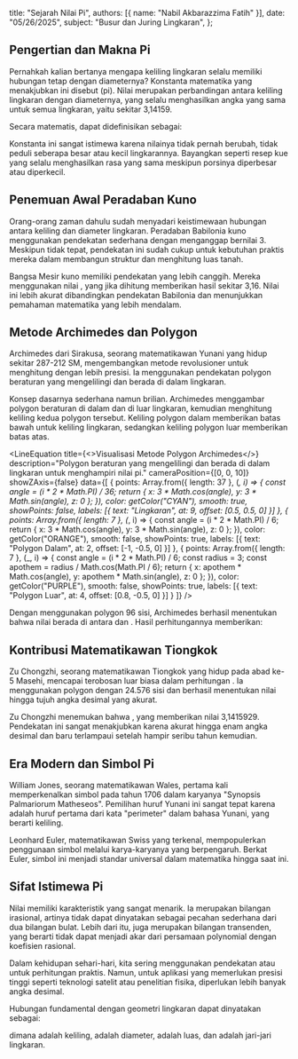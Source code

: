   title: "Sejarah Nilai Pi",
  authors: [{ name: "Nabil Akbarazzima Fatih" }],
  date: "05/26/2025",
  subject: "Busur dan Juring Lingkaran",
};


## Pengertian dan Makna Pi

Pernahkah kalian bertanya mengapa keliling lingkaran selalu memiliki hubungan tetap dengan diameternya? Konstanta matematika yang menakjubkan ini disebut <InlineMath math="\pi" /> (pi). Nilai <InlineMath math="\pi" /> merupakan perbandingan antara keliling lingkaran dengan diameternya, yang selalu menghasilkan angka yang sama untuk semua lingkaran, yaitu sekitar 3,14159.

Secara matematis, <InlineMath math="\pi" /> dapat didefinisikan sebagai:

<BlockMath math="\pi = \frac{\text{keliling lingkaran}}{\text{diameter lingkaran}}" />

Konstanta ini sangat istimewa karena nilainya tidak pernah berubah, tidak peduli seberapa besar atau kecil lingkarannya. Bayangkan seperti resep kue yang selalu menghasilkan rasa yang sama meskipun porsinya diperbesar atau diperkecil.

## Penemuan Awal Peradaban Kuno

Orang-orang zaman dahulu sudah menyadari keistimewaan hubungan antara keliling dan diameter lingkaran. Peradaban Babilonia kuno menggunakan pendekatan sederhana dengan menganggap <InlineMath math="\pi" /> bernilai 3. Meskipun tidak tepat, pendekatan ini sudah cukup untuk kebutuhan praktis mereka dalam membangun struktur dan menghitung luas tanah.

Bangsa Mesir kuno memiliki pendekatan yang lebih canggih. Mereka menggunakan nilai <InlineMath math="\pi \approx \frac{256}{81}" />, yang jika dihitung memberikan hasil sekitar 3,16. Nilai ini lebih akurat dibandingkan pendekatan Babilonia dan menunjukkan pemahaman matematika yang lebih mendalam.

<div className="flex flex-col gap-4">
<BlockMath math="\frac{256}{81} = 3,160..." />
</div>

## Metode Archimedes dan Polygon

Archimedes dari Sirakusa, seorang matematikawan Yunani yang hidup sekitar 287-212 SM, mengembangkan metode revolusioner untuk menghitung <InlineMath math="\pi" /> dengan lebih presisi. Ia menggunakan pendekatan polygon beraturan yang mengelilingi dan berada di dalam lingkaran.

Konsep dasarnya sederhana namun brilian. Archimedes menggambar polygon beraturan di dalam dan di luar lingkaran, kemudian menghitung keliling kedua polygon tersebut. Keliling polygon dalam memberikan batas bawah untuk keliling lingkaran, sedangkan keliling polygon luar memberikan batas atas.

<LineEquation
  title={<>Visualisasi Metode Polygon Archimedes</>}
  description="Polygon beraturan yang mengelilingi dan berada di dalam lingkaran untuk menghampiri nilai pi."
  cameraPosition={[0, 0, 10]}
  showZAxis={false}
  data={[
    {
      points: Array.from({ length: 37 }, (_, i) => {
        const angle = (i * 2 * Math.PI) / 36;
        return {
          x: 3 * Math.cos(angle),
          y: 3 * Math.sin(angle),
          z: 0
        };
      }),
      color: getColor("CYAN"),
      smooth: true,
      showPoints: false,
      labels: [{ text: "Lingkaran", at: 9, offset: [0.5, 0.5, 0] }]
    },
    {
      points: Array.from({ length: 7 }, (_, i) => {
        const angle = (i * 2 * Math.PI) / 6;
        return {
          x: 3 * Math.cos(angle),
          y: 3 * Math.sin(angle),
          z: 0
        };
      }),
      color: getColor("ORANGE"),
      smooth: false,
      showPoints: true,
      labels: [{ text: "Polygon Dalam", at: 2, offset: [-1, -0.5, 0] }]
    },
    {
      points: Array.from({ length: 7 }, (_, i) => {
        const angle = (i * 2 * Math.PI) / 6;
        const radius = 3;
        const apothem = radius / Math.cos(Math.PI / 6);
        return {
          x: apothem * Math.cos(angle),
          y: apothem * Math.sin(angle),
          z: 0
        };
      }),
      color: getColor("PURPLE"),
      smooth: false,
      showPoints: true,
      labels: [{ text: "Polygon Luar", at: 4, offset: [0.8, -0.5, 0] }]
    }
  ]}
/>

Dengan menggunakan polygon 96 sisi, Archimedes berhasil menentukan bahwa nilai <InlineMath math="\pi" /> berada di antara <InlineMath math="\frac{223}{71}" /> dan <InlineMath math="\frac{22}{7}" />. Hasil perhitungannya memberikan:

<div className="flex flex-col gap-4">
<BlockMath math="3,1408 < \pi < 3,1429" />
</div>

## Kontribusi Matematikawan Tiongkok

Zu Chongzhi, seorang matematikawan Tiongkok yang hidup pada abad ke-5 Masehi, mencapai terobosan luar biasa dalam perhitungan <InlineMath math="\pi" />. Ia menggunakan polygon dengan 24.576 sisi dan berhasil menentukan nilai <InlineMath math="\pi" /> hingga tujuh angka desimal yang akurat.

Zu Chongzhi menemukan bahwa <InlineMath math="\pi \approx \frac{355}{113}" />, yang memberikan nilai 3,1415929. Pendekatan ini sangat menakjubkan karena akurat hingga enam angka desimal dan baru terlampaui setelah hampir seribu tahun kemudian.

<div className="flex flex-col gap-4">
<BlockMath math="\frac{355}{113} = 3,1415929..." />
</div>

## Era Modern dan Simbol Pi

William Jones, seorang matematikawan Wales, pertama kali memperkenalkan simbol <InlineMath math="\pi" /> pada tahun 1706 dalam karyanya "Synopsis Palmariorum Matheseos". Pemilihan huruf Yunani ini sangat tepat karena <InlineMath math="\pi" /> adalah huruf pertama dari kata "perimeter" dalam bahasa Yunani, yang berarti keliling.

Leonhard Euler, matematikawan Swiss yang terkenal, mempopulerkan penggunaan simbol <InlineMath math="\pi" /> melalui karya-karyanya yang berpengaruh. Berkat Euler, simbol ini menjadi standar universal dalam matematika hingga saat ini.

## Sifat Istimewa Pi

Nilai <InlineMath math="\pi" /> memiliki karakteristik yang sangat menarik. Ia merupakan bilangan irasional, artinya tidak dapat dinyatakan sebagai pecahan sederhana dari dua bilangan bulat. Lebih dari itu, <InlineMath math="\pi" /> juga merupakan bilangan transenden, yang berarti tidak dapat menjadi akar dari persamaan polynomial dengan koefisien rasional.

Dalam kehidupan sehari-hari, kita sering menggunakan pendekatan <InlineMath math="\pi \approx 3,14" /> atau <InlineMath math="\pi \approx \frac{22}{7}" /> untuk perhitungan praktis. Namun, untuk aplikasi yang memerlukan presisi tinggi seperti teknologi satelit atau penelitian fisika, diperlukan lebih banyak angka desimal.

Hubungan fundamental <InlineMath math="\pi" /> dengan geometri lingkaran dapat dinyatakan sebagai:

<div className="flex flex-col gap-4">
<BlockMath math="K = \pi \cdot d" />
<BlockMath math="L = \pi \cdot r^2" />
</div>

dimana <InlineMath math="K" /> adalah keliling, <InlineMath math="d" /> adalah diameter, <InlineMath math="L" /> adalah luas, dan <InlineMath math="r" /> adalah jari-jari lingkaran.